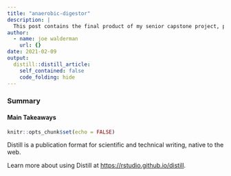 ```yaml
---
title: "anaerobic-digestor"
description: |
  This post contains the final product of my senior capstone project, proposing the implementation of an anaerobic digestor on the University of Richmond campus.
author:
  - name: joe walderman
    url: {}
date: 2021-02-09
output:
  distill::distill_article:
    self_contained: false
    code_folding: hide
---
```


### Summary

#### **Main Takeaways**

```r
knitr::opts_chunk$set(echo = FALSE)
```

Distill is a publication format for scientific and technical writing, native to the web.

Learn more about using Distill at <https://rstudio.github.io/distill>.


